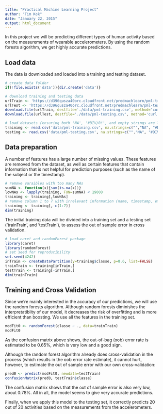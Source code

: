 ```yaml
---
title: "Practical Machine Learning Project"
author: "Tim Kok"
date: "January 22, 2015"
output: html_document
---
```


In this project we will be predicting different types of human activity based on the measurements of wearable accelerometers. By using the random forests algorithm, we get highly accurate predictions.

## Load data
The data is downloaded and loaded into a training and testing dataset. 

```r
# create data folder
if(!file.exists('data')){dir.create('data')} 

# download training and testing data
urlTrain <- 'https://d396qusza40orc.cloudfront.net/predmachlearn/pml-training.csv'
urlTest <- 'https://d396qusza40orc.cloudfront.net/predmachlearn/pml-testing.csv'
download.file(urlTrain, destfile='./data/pml-training.csv', method='curl')
download.file(urlTest, destfile='./data/pml-testing.csv', method='curl')

# load datasets (ensuring both 'NA', '#DIV/0!', and empty strings are listed NA)
training <- read.csv('data/pml-training.csv', na.strings=c("","NA", "#DIV/0!"))
testing <- read.csv('data/pml-testing.csv', na.strings=c("","NA", "#DIV/0!"))
```


## Data preparation
A number of features has a large number of missing values. These features are removed from the dataset, as well as certain features that contain information that is not helpful for prediction purposes (such as the name of the subject or the timestamp).
```r
# remove varaibles with too many NAs
sumNA <- function(x){sum(is.na(x))}
lowNAs <- lapply(training, FUN=sumNA) < 19000
training <- training[,lowNAs]
# remove column 1 to 7 with irrelevant information (name, timestamp, etc.)
training <- training[,-c(1:7)]
dim(training)
```

The initial training data will be divided into a training set and a testing set ('trainTrain', and 'testTrain'), to assess the out of sample error in cross validation. 
```r
# load caret and randomForest package
library(caret)
library(randomForest)
# set seed for reproducibility
set.seed(4242)
inTrain <- createDataPartition(y=training$classe, p=0.6, list=FALSE)
trainTrain <- training[inTrain,] 
testTrain <- training[-inTrain,]
dim(trainTrain)
```

## Training and Cross Validation

Since we're mainly interested in the accuracy of our predictions, we will use the random forests algorithm. Although random forests diminishes the interpretatiblity of our model, it decreases the risk of overfitting and is more efficient than boosting. We use all the features in the training set.
```r
modFit0 <- randomForest(classe ~ ., data=trainTrain)
modFit0
```

As the confusion matrix above shows, the out-of-bag (oob) error rate is estimated to be 0.65%, which is very low and a good sign.

Although the random forest algorithm already does cross-validation in the process (which results in the oob error rate estimate), it cannot hurt, however, to estimate the out of sample error with our own cross-validation:

```r
pred0 <- predict(modFit0, newdata=testTrain)
confusionMatrix(pred0, testTrain$classe)
```

The confusion matrix shows that the out of sample error is also very low, about 0.78%. All in all, the model seems to give very accurate predictions.

Finally, when we apply this model to the testing set, it correctly predicts 20 out of 20 activities based on the measurements from the accelerometers.
